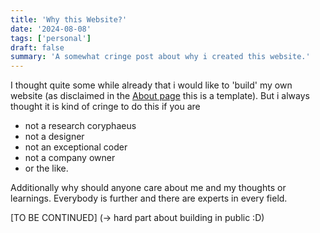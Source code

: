 ```yaml
---
title: 'Why this Website?'
date: '2024-08-08'
tags: ['personal']
draft: false
summary: 'A somewhat cringe post about why i created this website.'
---
```


I thought quite some while already that i would like to 'build' my own website (as disclaimed in the
[About page](https://www.michaelscheiwiller.com/about) this is a template). But i always thought it is
kind of cringe to do this if you are

- not a research coryphaeus
- not a designer
- not an exceptional coder
- not a company owner
- or the like.

Additionally why should anyone care about me and my thoughts or learnings. Everybody is further and there
are experts in every field.

[TO BE CONTINUED] (-> hard part about building in public :D)

